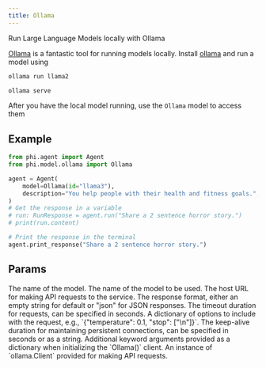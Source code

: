 ```yaml
---
title: Ollama
---
```


Run Large Language Models locally with Ollama

[Ollama](https://ollama.com) is a fantastic tool for running models locally. Install [ollama](https://ollama.com) and run a model using

<CodeGroup>

```bash run model
ollama run llama2
```

```bash serve
ollama serve
```

</CodeGroup>

After you have the local model running, use the `Ollama` model to access them

## Example

<CodeGroup>

```python agent.py
from phi.agent import Agent
from phi.model.ollama import Ollama

agent = Agent(
    model=Ollama(id="llama3"),
    description="You help people with their health and fitness goals.",
)
# Get the response in a variable
# run: RunResponse = agent.run("Share a 2 sentence horror story.")
# print(run.content)

# Print the response in the terminal
agent.print_response("Share a 2 sentence horror story.")
```

</CodeGroup>

## Params

<ResponseField name="name" type="str" default="Ollama">
  The name of the model.
</ResponseField>
<ResponseField name="id" type="str" default="openhermes">
  The name of the model to be used.
</ResponseField>
<ResponseField name="host" type="str">
  The host URL for making API requests to the service.
</ResponseField>
<ResponseField name="format" type="str">
  The response format, either an empty string for default or "json" for JSON responses.
</ResponseField>
<ResponseField name="timeout" type="Any">
  The timeout duration for requests, can be specified in seconds.
</ResponseField>
<ResponseField name="options" type="Dict[str, Any]">
  A dictionary of options to include with the request, e.g., `{"temperature": 0.1, "stop": ["\n"]}`.
</ResponseField>
<ResponseField name="keep_alive" type="Union[float, str]">
  The keep-alive duration for maintaining persistent connections, can be specified in seconds or as a string.
</ResponseField>
<ResponseField name="client_kwargs" type="Dict[str, Any]">
  Additional keyword arguments provided as a dictionary when initializing the `Ollama()` client.
</ResponseField>
<ResponseField name="ollama_client" type="ollama.Client">
  An instance of `ollama.Client` provided for making API requests.
</ResponseField>
